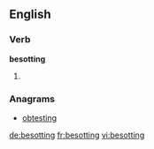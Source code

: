 ==English==

===Verb===
'''besotting'''

# {{present participle of|besot}}

===Anagrams===
* [[obtesting#English|obtesting]]

[[de:besotting]]
[[fr:besotting]]
[[vi:besotting]]